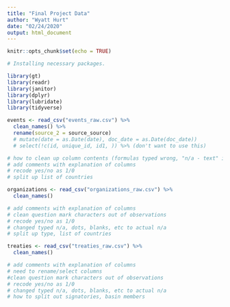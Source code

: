 ```yaml
---
title: "Final Project Data"
author: "Wyatt Hurt"
date: "02/24/2020"
output: html_document
---
```


```r
knitr::opts_chunk$set(echo = TRUE)

# Installing necessary packages.

library(gt)
library(readr)
library(janitor)
library(dplyr)
library(lubridate)
library(tidyverse)
```

```r

events <- read_csv("events_raw.csv") %>%
  clean_names() %>%
  rename(source_2 = source_source)
  # mutate(date = as.Date(date), doc_date = as.Date(doc_date))
  # select(!c(id, unique_id, id1, )) %>% (don't want to use this)

# how to clean up column contents (formulas typed wrong, "n/a - text" in number columns, etc.)
# add comments with explanation of columns
# recode yes/no as 1/0
# split up list of countries

```

```r

organizations <- read_csv("organizations_raw.csv") %>%
  clean_names()

# add comments with explanation of columns
# clean question mark characters out of observations
# recode yes/no as 1/0
# changed typed n/a, dots, blanks, etc to actual n/a
# split up type, list of countries

```

```r

treaties <- read_csv("treaties_raw.csv") %>%
  clean_names()

# add comments with explanation of columns
# need to rename/select columns
#clean question mark characters out of observations
# recode yes/no as 1/0
# changed typed n/a, dots, blanks, etc to actual n/a
# how to split out signatories, basin members

```
